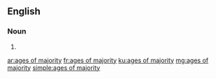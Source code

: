 ==English==

===Noun===
{{head|en}}

# {{plural of|age of majority}}

[[ar:ages of majority]]
[[fr:ages of majority]]
[[ku:ages of majority]]
[[mg:ages of majority]]
[[simple:ages of majority]]